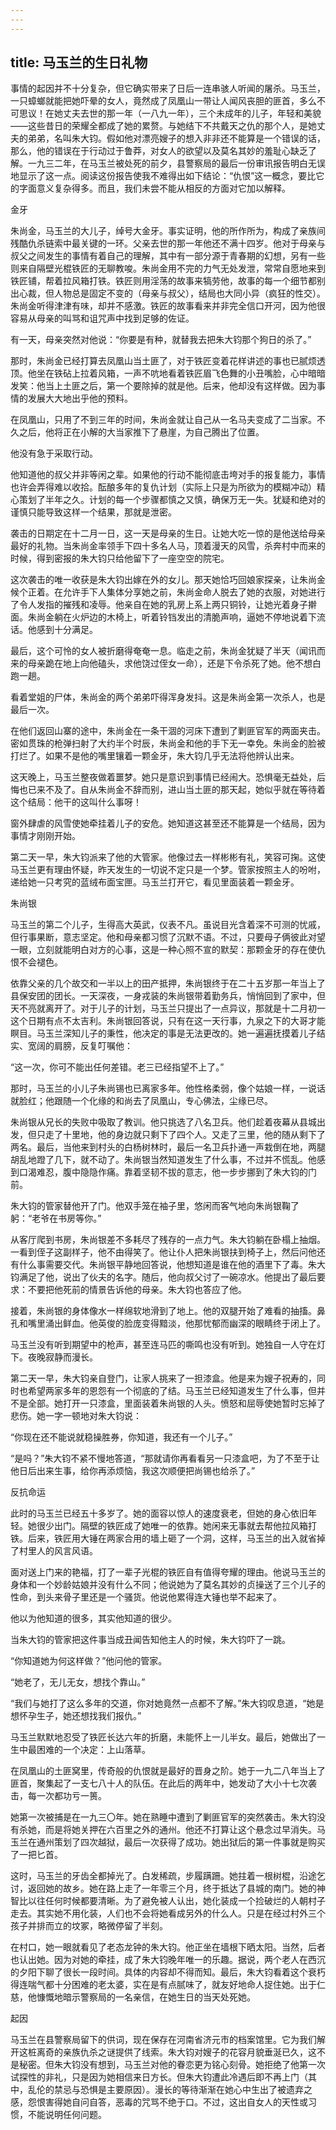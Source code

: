 ```yaml
---
---
---
```

title: 马玉兰的生日礼物
---




事情的起因并不十分复杂，但它确实带来了日后一连串骇人听闻的屠杀。马玉兰，一只蟑螂就能把她吓晕的女人，竟然成了凤凰山一带让人闻风丧胆的匪首，多么不可思议！在她丈夫去世的那一年（一八九一年），三个未成年的儿子，年轻和美貌——这些昔日的荣耀全都成了她的累赘。与她结下不共戴天之仇的那个人，是她丈夫的弟弟，名叫朱大钧。假如他对漂亮嫂子的想入非非还不能算是一个错误的话，那么，他的错误在于行动过于鲁莽，对女人的欲望以及莫名其妙的羞耻心缺乏了解。一九三二年，在马玉兰被处死的前夕，县警察局的最后一份审讯报告明白无误地显示了这一点。阅读这份报告使我不难得出如下结论：“仇恨”这一概念，要比它的字面意义复杂得多。而且，我们未尝不能从相反的方面对它加以解释。





金牙


朱尚金，马玉兰的大儿子，绰号大金牙。事实证明，他的所作所为，构成了亲族间残酷仇杀链索中最关键的一环。父亲去世的那一年他还不满十四岁。他对于母亲与叔父之间发生的事情有着自己的理解，其中有一部分源于青春期的幻想，另有一些则来自隔壁光棍铁匠的无聊教唆。朱尚金用不完的力气无处发泄，常常自愿地来到铁匠铺，帮着拉风箱打铁。铁匠则用淫荡的故事来犒劳他，故事的每一个细节都别出心裁，但人物总是固定不变的（母亲与叔父），结局也大同小异（疯狂的性交）。朱尚金听得津津有味，却并不感激。铁匠的故事看来并非完全信口开河，因为他很容易从母亲的叫骂和诅咒声中找到足够的佐证。

有一天，母亲突然对他说：“你要是有种，就替我去把朱大钧那个狗日的杀了。”

那时，朱尚金已经打算去凤凰山当土匪了，对于铁匠变着花样讲述的事也已腻烦透顶。他坐在铁砧上拉着风箱，一声不吭地看着铁匠眉飞色舞的小丑嘴脸，心中暗暗发笑：他当上土匪之后，第一个要除掉的就是他。后来，他却没有这样做。因为事情的发展大大地出乎他的预料。

在凤凰山，只用了不到三年的时间，朱尚金就让自己从一名马夫变成了二当家。不久之后，他将正在小解的大当家推下了悬崖，为自己腾出了位置。

他没有急于采取行动。

他知道他的叔父并非等闲之辈。如果他的行动不能彻底击垮对手的报复能力，事情也许会弄得难以收拾。酝酿多年的复仇计划（实际上只是为所欲为的模糊冲动）精心策划了半年之久。计划的每一个步骤都慎之又慎，确保万无一失。犹疑和绝对的谨慎只能导致这样一个结果，那就是泄密。

袭击的日期定在十二月一日，这一天是母亲的生日。让她大吃一惊的是他送给母亲最好的礼物。当朱尚金率领手下四十多名人马，顶着漫天的风雪，杀奔村中而来的时候，得到密报的朱大钧只给他留下了一座空空的院宅。

这次袭击的唯一收获是朱大钧出嫁在外的女儿。那天她恰巧回娘家探亲，让朱尚金候个正着。在允许手下人集体分享她之前，朱尚金命人脱去了她的衣服，对她进行了令人发指的摧残和凌辱。他亲自在她的乳房上系上两只铜铃，让她光着身子擀面。朱尚金躺在火炉边的木椅上，听着铃铛发出的清脆声响，逼她不停地说着下流话。他感到十分满足。

最后，这个可怜的女人被折磨得奄奄一息。临走之前，朱尚金犹疑了半天（闻讯而来的母亲跪在地上向他磕头，求他饶过侄女一命），还是下令杀死了她。他不想白跑一趟。

看着堂姐的尸体，朱尚金的两个弟弟吓得浑身发抖。这是朱尚金第一次杀人，也是最后一次。

在他们返回山寨的途中，朱尚金在一条干涸的河床下遭到了剿匪官军的两面夹击。密如贯珠的枪弹扫射了大约半个时辰，朱尚金和他的手下无一幸免。朱尚金的脸被打烂了。如果不是他的嘴里镶着一颗金牙，朱大钧几乎无法将他辨认出来。

这天晚上，马玉兰整夜做着噩梦。她只是意识到事情已经闹大。恐惧毫无益处，后悔也已来不及了。自从朱尚金不辞而别，进山当土匪的那天起，她似乎就在等待着这个结局：他干的这叫什么事呀！

窗外肆虐的风雪使她牵挂着儿子的安危。她知道这甚至还不能算是一个结局，因为事情才刚刚开始。

第二天一早，朱大钧派来了他的大管家。他像过去一样彬彬有礼，笑容可掬。这使马玉兰更有理由怀疑，昨天发生的一切说不定只是一个梦。管家按照主人的吩咐，递给她一只考究的蓝绒布面宝匣。马玉兰打开它，看见里面装着一颗金牙。





朱尚银


马玉兰的第二个儿子，生得高大英武，仪表不凡。虽说目光含着深不可测的忧戚，但行事果断，意志坚定。他和母亲都习惯了沉默不语。不过，只要母子俩彼此对望一眼，立刻就能明白对方的心事，这是一种心照不宣的默契：那颗金牙的存在使仇恨不会褪色。

依靠父亲的几个故交和一半以上的田产抵押，朱尚银终于在二十五岁那一年当上了县保安团的团长。一天深夜，一身戎装的朱尚银带着勤务兵，悄悄回到了家中，但天不亮就离开了。对于儿子的计划，马玉兰只提出了一点异议，那就是十二月初一这个日期有点不太吉利。朱尚银回答说，只有在这一天行事，九泉之下的大哥才能瞑目。马玉兰深知儿子的秉性，他决定的事是无法更改的。她一遍遍抚摸着儿子结实、宽阔的肩膀，反复叮嘱他：

“这一次，你可不能出任何差错。老三已经指望不上了。”

那时，马玉兰的小儿子朱尚锡也已离家多年。他性格柔弱，像个姑娘一样，一说话就脸红；他跟随一个化缘的和尚去了凤凰山，专心佛法，尘缘已尽。

朱尚银从兄长的失败中吸取了教训。他只挑选了八名卫兵。他们趁着夜幕从县城出发，但只走了十里地，他的身边就只剩下了四个人。又走了三里，他的随从剩下了两名。最后，当他来到村头的白杨树林时，最后一名卫兵扑通一声栽倒在地，两腿胡乱地蹬了几下，就不动了。朱尚银当然知道发生了什么事，不过并不慌乱。他感到口渴难忍，腹中隐隐作痛。靠着坚韧不拔的意志，他一步步挪到了朱大钧的门前。

朱大钧的管家替他开了门。他双手笼在袖子里，悠闲而客气地向朱尚银鞠了躬：“老爷在书房等你。”

从客厅爬到书房，朱尚银差不多耗尽了残存的一点力气。朱大钧躺在卧榻上抽烟。一看到侄子这副样子，他不由得笑了。他让仆人把朱尚银扶到椅子上，然后问他还有什么事需要交代。朱尚银平静地回答说，他想知道是谁在他的酒里下了毒。朱大钧满足了他，说出了伙夫的名字。随后，他向叔父讨了一碗凉水。他提出了最后要求：不要把他死前的情景告诉他的母亲。朱大钧也答应了他。

接着，朱尚银的身体像水一样绵软地滑到了地上。他的双腿开始了难看的抽搐。鼻孔和嘴里涌出鲜血。他英俊的脸庞变得黯淡，他那忧郁而幽深的眼睛终于闭上了。

马玉兰没有听到期望中的枪声，甚至连马匹的嘶鸣也没有听到。她独自一人守在灯下。夜晚寂静而漫长。

第二天一早，朱大钧亲自登门，让家人挑来了一担漆盒。他是来为嫂子祝寿的，同时也希望两家多年的恩怨有一个彻底的了结。马玉兰已经知道发生了什么事，但并不是全部。她打开一只漆盒，里面装着朱尚银的人头。愤怒和屈辱使她暂时忘掉了悲伤。她一字一顿地对朱大钧说：

“你现在还不能说就稳操胜券，你知道，我还有一个儿子。”

“是吗？”朱大钧不紧不慢地答道，“那就请你再看看另一只漆盒吧，为了不至于让他日后出来生事，给你再添烦恼，我这次顺便把尚锡也给杀了。”





反抗命运


此时的马玉兰已经五十多岁了。她的面容以惊人的速度衰老，但她的身心依旧年轻。她很少出门。隔壁的铁匠成了她唯一的依靠。她闲来无事就去帮他拉风箱打铁。后来，铁匠用大锤在两家合用的墙上砸了一个洞，这样，马玉兰的出入就省掉了村里人的风言风语。

面对送上门来的艳福，打了一辈子光棍的铁匠自有值得夸耀的理由。他说马玉兰的身体和一个妙龄姑娘并没有什么不同；他说她为了莫名其妙的贞操送了三个儿子的性命，到头来骨子里还是一个骚货。他说他累得连大锤也举不起来了。

他以为他知道的很多，其实他知道的很少。

当朱大钧的管家把这件事当成丑闻告知他主人的时候，朱大钧吓了一跳。

“你知道她为何这样做？”他问他的管家。

“她老了，无儿无女，想找个靠山。”

“我们与她打了这么多年的交道，你对她竟然一点都不了解。”朱大钧叹息道，“她是想怀孕生子，她还想找我们报仇。”

马玉兰默默地忍受了铁匠长达六年的折磨，未能怀上一儿半女。最后，她做出了一生中最困难的一个决定：上山落草。

在凤凰山的土匪窝里，传奇般的仇恨就是最好的晋身之阶。她于一九二八年当上了匪首，聚集起了一支七八十人的队伍。在此后的两年中，她发动了大小十七次袭击，每一次都功亏一篑。

她第一次被捕是在一九三〇年。她在熟睡中遭到了剿匪官军的突然袭击。朱大钧没有杀她，而是将她关押在六百里之外的通州。他还不打算让这个悬念过早消失。马玉兰在通州策划了四次越狱，最后一次获得了成功。她出狱后的第一件事就是购买了一把匕首。

这时，马玉兰的牙齿全都掉光了。白发稀疏，步履蹒跚。她拄着一根树棍，沿途乞讨，返回她的故乡。她在路上走了一年零三个月，终于抵达了县城的南门。她的神智比以往任何时候都要清晰。为了避免被人认出，她化装成一个捡破烂的人朝村子走去。其实她不用化装，人们也不会将她看成另外的什么人。只是在经过村外三个孩子并排而立的坟冢，略微停留了半刻。

在村口，她一眼就看见了老态龙钟的朱大钧。他正坐在墙根下晒太阳。当然，后者也认出她。因为对她的牵挂，成了朱大钧晚年唯一的乐趣。据说，两个老人在西沉的夕阳下聊了很长一段时间。具体的内容却不得而知。最后，朱大钧看着这个衰朽得连喘气都十分困难的老太婆，实在是有点腻味了，就友好地命人捉住她。出于仁慈，他慷慨地暗示警察局的一名亲信，在她生日的当天处死她。





起因


马玉兰在县警察局留下的供词，现在保存在河南省济元市的档案馆里。它为我们解开这桩离奇的亲族仇杀之谜提供了线索。朱大钧对嫂子的花容月貌垂涎已久，这不是秘密。但朱大钧没有想到，马玉兰对他的眷恋更为铭心刻骨。她拒绝了他第一次试探性的非礼，只是因为她相信来日方长。但朱大钧遭此冷遇后即不再上门（其中，乱伦的禁忌与恐惧是主要原因）。漫长的等待渐渐在她心中生出了被遗弃之感，怨恨害得她自问自答，恶毒的咒骂不绝于口。不过，这出自女人的天性或习惯，不能说明任何问题。